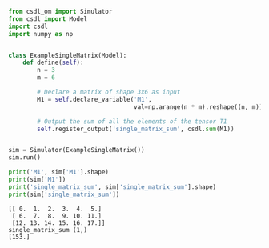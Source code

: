 ```py
from csdl_om import Simulator
from csdl import Model
import csdl
import numpy as np


class ExampleSingleMatrix(Model):
    def define(self):
        n = 3
        m = 6

        # Declare a matrix of shape 3x6 as input
        M1 = self.declare_variable('M1',
                                   val=np.arange(n * m).reshape((n, m)))

        # Output the sum of all the elements of the tensor T1
        self.register_output('single_matrix_sum', csdl.sum(M1))


sim = Simulator(ExampleSingleMatrix())
sim.run()

print('M1', sim['M1'].shape)
print(sim['M1'])
print('single_matrix_sum', sim['single_matrix_sum'].shape)
print(sim['single_matrix_sum'])
```


```M1 (3, 6)
[[ 0.  1.  2.  3.  4.  5.]
 [ 6.  7.  8.  9. 10. 11.]
 [12. 13. 14. 15. 16. 17.]]
single_matrix_sum (1,)
[153.]
```
